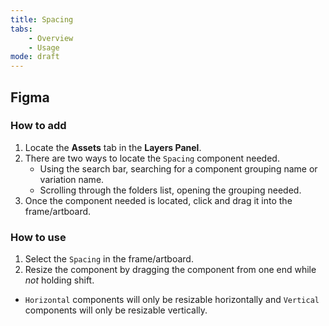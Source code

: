 ```yaml
---
title: Spacing
tabs:
    - Overview
    - Usage
mode: draft
---
```



## Figma


### How to add

1. Locate the **Assets** tab in the **Layers Panel**.
2. There are two ways to locate the `Spacing` component needed. 
	* Using the search bar, searching for a component grouping name or variation name.
	* Scrolling through the folders list, opening the grouping needed.
3. Once the component needed is located, click and drag it into the frame/artboard. 


### How to use

1. Select the `Spacing` in the frame/artboard. 
2. Resize the component by dragging the component from one end while _not_ holding shift. 
  * `Horizontal` components will only be resizable horizontally and `Vertical` components will only be resizable vertically.
